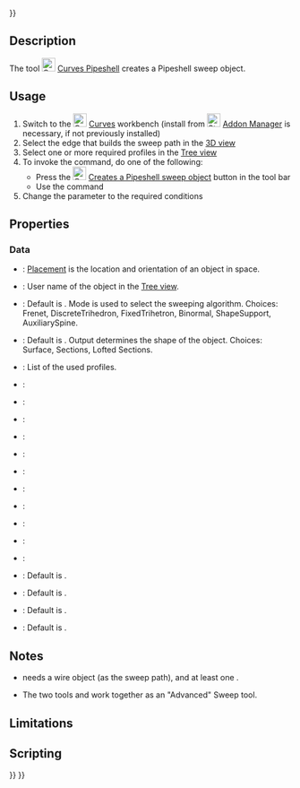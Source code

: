 <languages/>
{{UnfinishedDocu{{#translation:}}}}
<translate>

<!--T:1-->
{{Docnav
|[[Curves_PipeshellProfile|PipeshellProfile]]
|[[Curves_GordonSurface|GordonSurface]]
|[[Curves Workbench|Curves]]
|IconL=Curves_PipeshellProfile.svg
|IconR=Curves_GordonSurface.svg
|IconC=Curves_workbench_icon.svg
}}

<!--T:2-->
{{GuiCommand
|Name=Curves Pipeshell
|MenuLocation=Surfaces → Pipeshell 
|Workbenches=[[Curves_Workbench|Curves]]
}}

==Description== <!--T:3-->

<!--T:4-->
The tool [[Image:Curves_Pipeshell.svg|24px]] [[Curves_Pipeshell|Curves Pipeshell]] creates a Pipeshell sweep object.

==Usage== <!--T:5-->

<!--T:6-->
# Switch to the [[Image:Curves_workbench_icon.svg|24px]] [[Curves_Workbench|Curves]] workbench (install from [[Image:Std_AddonMgr.svg|24px]] [[Std_AddonMgr|Addon Manager]] is necessary, if not previously installed)
# Select the edge that builds the sweep path in the [[3D_view|3D view]]
# Select one or more required profiles in the [[Tree_view|Tree view]]
# To invoke the command, do one of the following:
#* Press the [[Image:Curves_Pipeshell.svg|24px]] [[Curves_Pipeshell|Creates a Pipeshell sweep object]] button in the tool bar
#* Use the command {{MenuCommand|Surfaces → Pipeshell}}
# Change the {{incode|Pipeshell}} parameter to the required conditions

==Properties== <!--T:9-->

===Data=== <!--T:12-->

<!--T:13-->
{{Properties_Title|Base}}

<!--T:14-->
* {{PropertyData|Placement}}: [[Placement|Placement]] is the location and orientation of an object in space.
* {{PropertyData|Label}}: User name of the object in the [[Tree_view|Tree view]]. 

<!--T:15-->
{{Properties_Title|Main}}

<!--T:16-->
* {{PropertyData|Mode}}: Default is {{Emphasis|Frenet}}. Mode is used to select the sweeping algorithm. Choices: Frenet, DiscreteTrihedron, FixedTrihetron, Binormal, ShapeSupport, AuxiliarySpine.
* {{PropertyData|Output}}: Default is {{Emphasis|Surface}}. Output determines the shape of the object. Choices: Surface, Sections, Lofted Sections.
* {{PropertyData|Profile}}: List of the used profiles.
* {{PropertyData|Spine}}:

<!--T:17-->
{{Properties_Title|Mode}}

<!--T:18-->
* {{PropertyData|Auxiliary}}:
* {{PropertyData|Contact}}:
* {{PropertyData|Corrected}}:
* {{PropertyData|Direction}}:
* {{PropertyData|Equi Curvi}}:
* {{PropertyData|Location}}:
* {{PropertyData|Support}}:

<!--T:19-->
{{Properties_Title|Settings}}

<!--T:20-->
* {{PropertyData|Max Degree}}:
* {{PropertyData|Max Segments}}:
* {{PropertyData|Samples}}:
* {{PropertyData|Solid}}: Default is {{Emphasis|False}}.
* {{PropertyData|Tol3d}}: Default is {{Emphasis|0.00}}.
* {{PropertyData|Tol Ang}}: Default is {{Emphasis|0.00}}.
* {{PropertyData|Tol Bound}}: Default is {{Emphasis|0.00}}.

<!--T:7-->
==Notes==

* {{Emphasis|Pipeshell}} needs a wire object (as the sweep path), and at least one {{Emphasis|Pipeshell Profile}}.
* The two tools {{Emphasis|Pipeshell}} and {{Emphasis|Pipeshell Profile}} work together as an "Advanced" Sweep tool.

==Limitations== <!--T:8-->


==Scripting== <!--T:10-->


<!--T:11-->
{{Docnav
|[[Curves_PipeshellProfile|PipeshellProfile]]
|[[Curves_GordonSurface|GordonSurface]]
|[[Curves Workbench|Curves]]
|IconL=Curves_PipeshellProfile.svg
|IconR=Curves_GordonSurface.svg
|IconC=Curves_workbench_icon.svg
}}

</translate>
{{Curves Tools navi{{#translation:}}}}
{{Userdocnavi{{#translation:}}}}